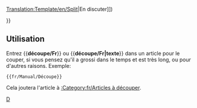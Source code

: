 <noinclude>[[Translation:Template/en/Split]]</noinclude><noinclude></noinclude>{{fr/Fenêtre de message| type  = mouvement
| image = en/Manual/Split.png
| texte = <strong>Découpe</strong><br>Il a été suggéré que cette page soit partagée en de multiples pages. ([[{{{discuss|{{TALKPAGENAME}}}}}|En discuter]])<p>{{{1|}}}</p>
}}<includeonly>{{{2|[[Category:fr/Articles à découper]]}}}</includeonly><noinclude>

==Utilisation==
Entrez <nowiki>{{</nowiki>'''découpe/Fr'''<nowiki>}}</nowiki> ou <nowiki>{{</nowiki>'''découpe/Fr|texte'''<nowiki>}}</nowiki> dans un article pour le couper, si vous pensez qu'il a grossi dans le temps et est très long, ou pour d'autres raisons. Exemple: 
<pre>{{fr/Manual/Découpe}}</pre>
Cela joutera l'article à [[:Category:fr/Articles à découper]].

[[Category:fr/Fenêtres de message|D]]</noinclude>